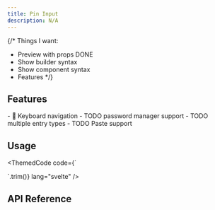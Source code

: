 ```yaml
---
title: Pin Input
description: N/A
---
```


{/*
Things I want:
- Preview with props DONE
- Show builder syntax
- Show component syntax
- Features
*/}

<Preview client:load />

## Features

<Features>
- 🎹 Keyboard navigation
- TODO password manager support
- TODO multiple entry types
- TODO Paste support
</Features>

## Usage

<ThemedCode code={`

`.trim()}
lang="svelte" />


## API Reference

<ApiTable entry="PinInput" />
